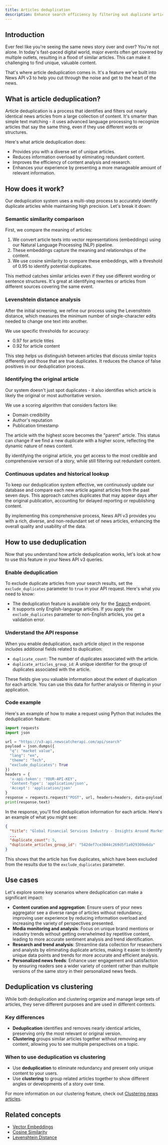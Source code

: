 ```yaml
---
title: Articles deduplication
description: Enhance search efficiency by filtering out duplicate articles.
---
```


## Introduction

Ever feel like you're seeing the same news story over and over? You're not
alone. In today's fast-paced digital world, major events often get covered by
multiple outlets, resulting in a flood of similar articles. This can make it
challenging to find unique, valuable content.

That's where article deduplication comes in. It's a feature we've built into
News API v3 to help you cut through the noise and get to the heart of the news.

## What is article deduplication?

Article deduplication is a process that identifies and filters out nearly
identical news articles from a large collection of content. It's smarter than
simple text matching - it uses advanced language processing to recognize
articles that say the same thing, even if they use different words or
structures.

Here's what article deduplication does:

- Provides you with a diverse set of unique articles.
- Reduces information overload by eliminating redundant content.
- Improves the efficiency of content analysis and research.
- Enhances your experience by presenting a more manageable amount of relevant
  information.

## How does it work?

Our deduplication system uses a multi-step process to accurately identify
duplicate articles while maintaining high precision. Let's break it down:

### Semantic similarity comparison

First, we compare the meaning of articles:

1. We convert article texts into vector representations (embeddings) using our
   Natural Language Processing (NLP) pipeline.
2. These embeddings capture the meaning and relationships of the content.
3. We use cosine similarity to compare these embeddings, with a threshold of
   0.95 to identify potential duplicates.

This method catches similar articles even if they use different wording or
sentence structures. It's great at identifying rewrites or articles from
different sources covering the same event.

### Levenshtein distance analysis

After the initial screening, we refine our process using the Levenshtein
distance, which measures the minimum number of single-character edits needed to
change one text into another.

We use specific thresholds for accuracy:

- 0.97 for article titles
- 0.92 for article content

This step helps us distinguish between articles that discuss similar topics
differently and those that are true duplicates. It reduces the chance of false
positives in our deduplication process.

### Identifying the original article

Our system doesn't just spot duplicates - it also identifies which article is
likely the original or most authoritative version.

We use a scoring algorithm that considers factors like:

- Domain credibility
- Author's reputation
- Publication timestamp

The article with the highest score becomes the "parent" article. This status can
change if we find a new duplicate with a higher score, reflecting the dynamic
nature of news content.

By identifying the original article, you get access to the most credible and
comprehensive version of a story, while still filtering out redundant content.

### Continuous updates and historical lookup

To keep our deduplication system effective, we continuously update our database
and compare each new article against articles from the past seven days. This
approach catches duplicates that may appear days after the original publication,
accounting for delayed reporting or republishing content.

By implementing this comprehensive process, News API v3 provides you with a
rich, diverse, and non-redundant set of news articles, enhancing the overall
quality and usability of the data.

## How to use deduplication

Now that you understand how article deduplication works, let's look at how to
use this feature in your News API v3 queries.

### Enable deduplication

To exclude duplicate articles from your search results, set the
`exclude_duplicates` parameter to `true` in your API request. Here's what you
need to know:

- The deduplication feature is available only for the
  [Search](/docs/v3/api-reference/endpoints/search/search-articles-get)
  endpoint.
- It supports only English-language articles. If you apply the
  `exclude_duplicates` parameter to non-English articles, you get a validation
  error.

### Understand the API response

When you enable deduplication, each article object in the response includes
additional fields related to duplication:

- `duplicate_count`: The number of duplicates associated with the article.
- `duplicate_articles_group_id`: A unique identifier for the group of duplicates
  associated with the article.

These fields give you valuable information about the extent of duplication for
each article. You can use this data for further analysis or filtering in your
application.

### Code example

Here's an example of how to make a request using Python that includes the
deduplication feature:

```python request.py
import requests
import json

url = "https://v3-api.newscatcherapi.com/api/search"
payload = json.dumps({
  "q": "market value",
  "lang": "en",
  "theme": "Tech",
  "exclude_duplicates": True
})
headers = {
  'x-api-token': 'YOUR-API-KEY',
  'Content-Type': 'application/json',
  'Accept': 'application/json'
}
response = requests.request("POST", url, headers=headers, data=payload)
print(response.text)
```

In the response, you'll find deduplication information for each article. Here's
an example of what you might see:

```json response.json
{
  "title": "Global Financial Services Industry - Insights Around Market Size, Key Trends And Forecast, 2024: Grand View Research, Inc.",
  ...
  "duplicate_count": 5,
  "duplicate_articles_group_id": "542def7ce3844c269d5f1a929309e6da"
}
```

This shows that the article has five duplicates, which have been excluded from
the results due to the `exclude_duplicates` parameter.

## Use cases

Let's explore some key scenarios where deduplication can make a significant
impact:

- **Content curation and aggregation**: Ensure users of your news aggregator see
  a diverse range of articles without redundancy, improving user experience by
  reducing information overload and increasing the variety of perspectives
  presented.
- **Media monitoring and analysis**: Focus on unique brand mentions or industry
  trends without getting overwhelmed by repetitive content, leading to more
  accurate sentiment analysis and trend identification.
- **Research and trend analysis**: Streamline data collection for researchers
  and analysts by eliminating duplicate articles, making it easier to identify
  unique data points and trends for more accurate and efficient analysis.
- **Personalized news feeds**: Enhance user engagement and satisfaction by
  ensuring readers see a wider variety of content rather than multiple versions
  of the same story in their personalized news feeds.

## Deduplication vs clustering

While both deduplication and clustering organize and manage large sets of
articles, they serve different purposes and are used in different contexts.

### Key differences

- **Deduplication** identifies and removes nearly identical articles, preserving
  only the most relevant or original version.
- **Clustering** groups similar articles together without removing any content,
  allowing you to see multiple perspectives on a topic.

### When to use deduplication vs clustering

- Use **deduplication** to eliminate redundancy and present only unique content
  to your users.
- Use **clustering** to group related articles together to show different angles
  or developments of a story over time.

For more information on our clustering feature, check out
[Clustering news articles](/docs/v3/documentation/guides-and-concepts/clustering-news-articles).

## Related concepts

- [Vector Embeddings](https://www.elastic.co/what-is/vector-embedding)
- [Cosine Similarity](https://en.wikipedia.org/wiki/Cosine_similarity)
- [Levenshtein Distance](https://en.wikipedia.org/wiki/Levenshtein_distance)
